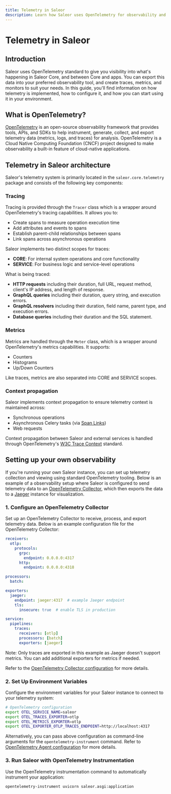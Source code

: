 ```yaml
---
title: Telemetry in Saleor
description: Learn how Saleor uses OpenTelemetry for observability and monitoring
---
```


# Telemetry in Saleor

## Introduction

Saleor uses OpenTelemetry standard to give you visibility into what's happening in Saleor Core, and between Core and apps. You can export this data into your preferred observability tool, and create traces, metrics, and monitors to suit your needs.
In this guide, you'll find information on how telemetry is implemented, how to configure it, and how you can start using it in your environment.

## What is OpenTelemetry?

[OpenTelemetry](https://opentelemetry.io/) is an open-source observability framework that provides tools, APIs, and SDKs to help instrument, generate, collect, and export telemetry data (metrics, logs, and traces) for analysis. OpenTelemetry is a Cloud Native Computing Foundation (CNCF) project designed to make observability a built-in feature of cloud-native applications.

## Telemetry in Saleor architecture

Saleor's telemetry system is primarily located in the `saleor.core.telemetry` package and consists of the following key components:

### Tracing

Tracing is provided through the `Tracer` class which is a wrapper around OpenTelemetry's tracing capabilities. It allows you to:

- Create spans to measure operation execution time
- Add attributes and events to spans
- Establish parent-child relationships between spans
- Link spans across asynchronous operations

Saleor implements two distinct scopes for traces:
- **CORE**: For internal system operations and core functionality
- **SERVICE**: For business logic and service-level operations

What is being traced:

- **HTTP requests** including their duration, full URL, request method, client's IP address, and length of response.
- **GraphQL queries** including their duration, query string, and execution errors.
- **GraphQL resolvers** including their duration, field name, parent type, and execution errors.
- **Database queries** including their duration and the SQL statement.

### Metrics

Metrics are handled through the `Meter` class, which is a wrapper around OpenTelemetry's metrics capabilities. It supports:

- Counters
- Histograms
- Up/Down Counters

Like traces, metrics are also separated into CORE and SERVICE scopes.

### Context propagation

Saleor implements context propagation to ensure telemetry context is maintained across:
- Synchronous operations
- Asynchronous Celery tasks (via [Span Links](https://opentelemetry.io/docs/concepts/signals/traces/#span-links))
- Web requests

Context propagation between Saleor and external services is handled through OpenTelemetry's [W3C Trace Context](https://www.w3.org/TR/trace-context/) standard.

## Setting up your own observability

If you're running your own Saleor instance, you can set up telemetry collection and viewing using standard OpenTelemetry tooling. Below is an example of a observability setup where Saleor is configured to send telemetry data to an [OpenTelemetry Collector](https://opentelemetry.io/docs/collector/), which then exports the data to a [Jaeger](https://www.jaegertracing.io/) instance for visualization.

### 1. Configure an OpenTelemetry Collector

Set up an OpenTelemetry Collector to receive, process, and export telemetry data. Below is an example configuration file for the OpenTelemetry Collector:

```yaml
receivers:
  otlp:
    protocols:
      grpc:
        endpoint: 0.0.0.0:4317
      http:
        endpoint: 0.0.0.0:4318

processors:
  batch:

exporters:
  jaeger:
    endpoint: jaeger:4317  # example Jaeger endpoint
    tls:
      insecure: true  # enable TLS in production

service:
  pipelines:
    traces:
      receivers: [otlp]
      processors: [batch]
      exporters: [jaeger]
```

Note: Only traces are exported in this example as Jaeger doesn't support metrics. You can add additional exporters for metrics if needed.

Refer to the [OpenTelemetry Collector configuration](https://opentelemetry.io/docs/collector/configuration/) for more details.

### 2. Set Up Environment Variables

Configure the environment variables for your Saleor instance to connect to your telemetry system:

```bash
# OpenTelemetry configuration
export OTEL_SERVICE_NAME=saleor
export OTEL_TRACES_EXPORTER=otlp
export OTEL_METRICS_EXPORTER=otlp
export OTEL_EXPORTER_OTLP_TRACES_ENDPOINT=http://localhost:4317
```

Alternatively, you can pass above configuration as command-line arguments for the `opentelemetry-instrument` command. Refer to [OpenTelemetry Agent configuration](https://opentelemetry.io/docs/zero-code/python/configuration/) for more details.

### 3. Run Saleor with OpenTelemetry Instrumentation

Use the OpenTelemetry instrumentation command to automatically instrument your application:

```bash
opentelemetry-instrument uvicorn saleor.asgi:application
```
